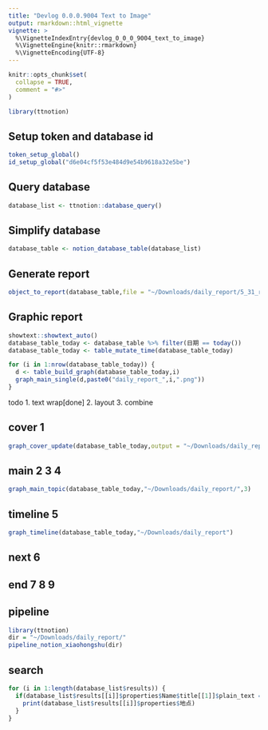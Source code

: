 ```yaml
---
title: "Devlog 0.0.0.9004 Text to Image"
output: rmarkdown::html_vignette
vignette: >
  %\VignetteIndexEntry{devlog_0_0_0_9004_text_to_image}
  %\VignetteEngine{knitr::rmarkdown}
  %\VignetteEncoding{UTF-8}
---
```


```r
knitr::opts_chunk$set(
  collapse = TRUE,
  comment = "#>"
)
```

```r
library(ttnotion)
```


## Setup token and database id
```r
token_setup_global()
id_setup_global("d6e04cf5f53e484d9e54b9618a32e5be")
```

## Query database
```r
database_list <- ttnotion::database_query()
```

## Simplify database
```r
database_table <- notion_database_table(database_list)
```

## Generate report
```r
object_to_report(database_table,file = "~/Downloads/daily_report/5_31_report.txt")
```

## Graphic report
```r
showtext::showtext_auto()
database_table_today <- database_table %>% filter(日期 == today())
database_table_today <- table_mutate_time(database_table_today)
```


```r
for (i in 1:nrow(database_table_today)) {
  d <- table_build_graph(database_table_today,i)
  graph_main_single(d,paste0("daily_report_",i,".png"))
}


```

todo 
1. text wrap[done]
2. layout
3. combine

## cover 1
```r
graph_cover_update(database_table_today,output = "~/Downloads/daily_report/")
```


## main 2 3 4

```r
graph_main_topic(database_table_today,"~/Downloads/daily_report/",3)
```


## timeline 5
```r
graph_timeline(database_table_today,"~/Downloads/daily_report")
```

## next 6

## end 7 8 9

## pipeline
```r
library(ttnotion)
dir = "~/Downloads/daily_report/"
pipeline_notion_xiaohongshu(dir)
```

## search

```r
for (i in 1:length(database_list$results)) {
  if(database_list$results[[i]]$properties$Name$title[[1]]$plain_text == "气候变化对淡水储存和径流的影响"){
    print(database_list$results[[i]]$properties$地点)
  }
}
```

